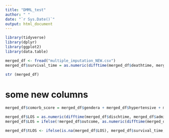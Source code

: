 ```yaml
---
title: "DMML_test"
author: " "
date: "`r Sys.Date()`"
output: html_document
---
```


```r
library(tidyverse)
library(dplyr)
library(ggplot2)
library(data.table)
```


```r
merged_df <- fread("multiple_imputation_NEW.csv")
merged_df$survival_time = as.numeric(difftime(merged_df$deathtime, merged_df$admittime, units = "day"))
```


```r
str (merged_df)
```









# some new columns
```r
merged_df$comorb_score = merged_df$gendera + merged_df$hypertensive + merged_df$atrialfibrillation + merged_df$`CHD with no MI` + merged_df$diabetes + merged_df$deficiencyanemias + merged_df$depression + merged_df$Hyperlipemia + merged_df$`Renal failure` + merged_df$COPD

merged_df$LOS = as.numeric(difftime(merged_df$dischtime, merged_df$admittime, units = "days")) * !merged_df$outcome
merged_df$LOS = ifelse(!merged_df$outcome, as.numeric(difftime(merged_df$dischtime, merged_df$admittime, units = "days")), NA)

merged_df$tLOS <- ifelse(is.na(merged_df$LOS), merged_df$survival_time, merged_df$LOS)
```

